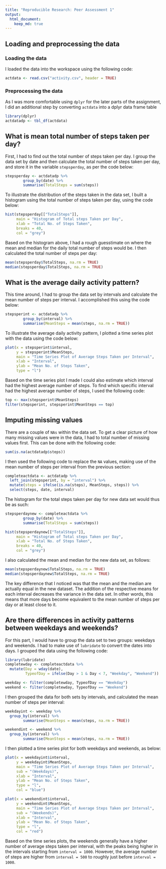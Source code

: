 ```yaml
---
title: "Reproducible Research: Peer Assessment 1"
output: 
  html_document:
    keep_md: true
---
```



## Loading and preprocessing the data
### Loading the data
I loaded the data into the workspace using the following code:

```r
actdata <- read.csv("activity.csv", header = TRUE)
```


### Preprocessing the data
As I was more comfortable using `dplyr` for the later parts of the assignment, 
I did an additional step by converting `actdata` into a dplyr data frame table

```r
library(dplyr)
actdatadp <- tbl_df(actdata)
```


## What is mean total number of steps taken per day?
First, I had to find out the total number of steps taken per day. I group the
data set by date and then calculate the total number of steps taken per day, and
store it in the variable `stepsperday`, as per the code below:

```r
stepsperday <- actdatadp %>%
        group_by(date) %>% 
        summarise(TotalSteps = sum(steps))
```

To illustrate the distribution of the steps taken in the data set, I built a 
histogram using the total number of steps taken per day, using the
code below:

```r
hist(stepsperday[["TotalSteps"]],
     main = "Histogram of Total steps Taken per Day",
     xlab = "Total No. of Steps Taken",
     breaks = 40,
     col = "grey")
```

Based on the histogram above, I had a rough guesstimate on where the mean and 
median for the daily total number of steps would be. I then calculated the total
number of steps per day:

```r
mean(stepsperday$TotalSteps, na.rm = TRUE)
median(stepsperday$TotalSteps, na.rm = TRUE)
```


## What is the average daily activity pattern?
This time around, I had to group the data set by intervals and calculate the mean
number of steps per interval. I accomplished this using the code below:

```r
stepsperint <- actdatadp %>%
        group_by(interval) %>% 
        summarise(MeanSteps = mean(steps, na.rm = TRUE))
```

To illustrate the average daily activity pattern, I plotted a time series plot
with the data using the code below:

```r
plot(x = stepsperint$interval,
     y = stepsperint$MeanSteps,
     main = "Time Series Plot of Average Steps Taken per Interval",
     xlab = "Interval",
     ylab = "Mean No. of Steps Taken",
     type = "l")
```

Based on the time series plot I made I could also estimate which interval had the
highest average number of steps. To find which specific interval had the highest
average number of steps, I used the following code:

```r
top <- max(stepsperint$MeanSteps)
filter(stepsperint, stepsperint$MeanSteps == top)
```


## Imputing missing values
There are a couple of `NAs` within the data set. To get a clear picture of how
many missing values were in the data, I had to total number of missing values first.
This can be done with the following code:

```r
sum(is.na(actdatadp$steps))
```

I then used the following code to replace the `NA` values, making use of the
mean number of steps per interval from the previous section:

```r
completeactdata <- actdatadp %>% 
  left_join(stepsperint, by = "interval") %>%
  mutate(steps = ifelse(is.na(steps), MeanSteps, steps)) %>%
  select(steps, date, interval)
```

The histogram for the total steps taken per day for new data set would thus be 
as such:

```r
stepsperdaynew <- completeactdata %>%
        group_by(date) %>% 
        summarise(TotalSteps = sum(steps))

hist(stepsperdaynew[["TotalSteps"]],
     main = "Histogram of Total steps Taken per Day",
     xlab = "Total No. of Steps Taken",
     breaks = 40,
     col = "grey")
```

I also calculated the mean and median for the new data set, as follows:

```r
mean(stepsperdaynew$TotalSteps, na.rm = TRUE)
median(stepsperdaynew$TotalSteps, na.rm = TRUE)
```

The key difference that I noticed was that the mean and the median are actually
equal in the new dataset. The addition of the respective means for each interval
decreases the variance in the data set. In other words, this means that more days
become equivalent to the mean number of steps per day or at least close to it.


## Are there differences in activity patterns between weekdays and weekends?
For this part, I would have to group the data set to two groups: weekdays and weekends.
I had to make use of `lubridate` to convert the dates into days.
I grouped the data using the following code:

```r
library(lubridate)
completewday <- completeactdata %>%
  mutate(Day = wday(date),
         TypeofDay = ifelse(Day > 1 & Day < 7, "Weekday", "Weekend"))

weekday <- filter(completewday, TypeofDay == "Weekday")
weekend <- filter(completewday, TypeofDay == "Weekend")
```

I then grouped the data for both sets by intervals, and calculated the mean number
of steps per interval:

```r
weekdayint <- weekday %>%
  group_by(interval) %>% 
        summarise(MeanSteps = mean(steps, na.rm = TRUE))

weekendint <- weekend %>%
  group_by(interval) %>% 
        summarise(MeanSteps = mean(steps, na.rm = TRUE))

```

I then plotted a time series plot for both weekdays and weekends, as below:

```r
plot(x = weekdayint$interval,
     y = weekdayint$MeanSteps,
     main = "Time Series Plot of Average Steps Taken per Interval",
     sub = "(Weekdays)",
     xlab = "Interval",
     ylab = "Mean No. of Steps Taken",
     type = "l",
     col = "blue")

plot(x = weekendint$interval,
     y = weekendint$MeanSteps,
     main = "Time Series Plot of Average Steps Taken per Interval",
     sub = "(Weekends)",
     xlab = "Interval",
     ylab = "Mean No. of Steps Taken",
     type = "l",
     col = "red")
```

Based on the time series plots, the weekends generally have a higher number of
average steps taken per interval, with the peaks being higher in the intervals
starting from `interval = 1000`. However, the average number of steps are higher
from `interval = 500` to roughly just before `interval = 1000`.

